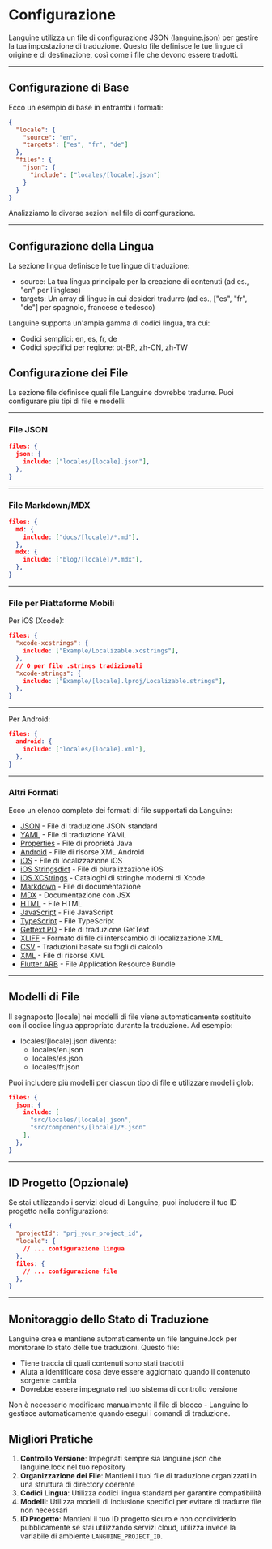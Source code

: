 # Configurazione

Languine utilizza un file di configurazione JSON (languine.json) per gestire la tua impostazione di traduzione. Questo file definisce le tue lingue di origine e di destinazione, così come i file che devono essere tradotti.

---

## Configurazione di Base

Ecco un esempio di base in entrambi i formati:

```json title="languine.json"
{
  "locale": {
    "source": "en",
    "targets": ["es", "fr", "de"]
  },
  "files": {
    "json": {
      "include": ["locales/[locale].json"]
    }
  }
}
```

Analizziamo le diverse sezioni nel file di configurazione.

---

## Configurazione della Lingua

La sezione lingua definisce le tue lingue di traduzione:

- source: La tua lingua principale per la creazione di contenuti (ad es., "en" per l'inglese)
- targets: Un array di lingue in cui desideri tradurre (ad es., ["es", "fr", "de"] per spagnolo, francese e tedesco)

Languine supporta un'ampia gamma di codici lingua, tra cui:
- Codici semplici: en, es, fr, de
- Codici specifici per regione: pt-BR, zh-CN, zh-TW

## Configurazione dei File

La sezione file definisce quali file Languine dovrebbe tradurre. Puoi configurare più tipi di file e modelli:

---

### File JSON
```json
files: {
  json: {
    include: ["locales/[locale].json"],
  },
}
```

---

### File Markdown/MDX
```json
files: {
  md: {
    include: ["docs/[locale]/*.md"],
  },
  mdx: {
    include: ["blog/[locale]/*.mdx"],
  },
}
```

---

### File per Piattaforme Mobili

Per iOS (Xcode):
```json
files: {
  "xcode-xcstrings": {
    include: ["Example/Localizable.xcstrings"],
  },
  // O per file .strings tradizionali
  "xcode-strings": {
    include: ["Example/[locale].lproj/Localizable.strings"],
  },
}
```

---

Per Android:
```json
files: {
  android: {
    include: ["locales/[locale].xml"],
  },
}
```

---

### Altri Formati

Ecco un elenco completo dei formati di file supportati da Languine:

- [JSON](/docs/json) - File di traduzione JSON standard
- [YAML](/docs/yaml) - File di traduzione YAML
- [Properties](/docs/properties) - File di proprietà Java
- [Android](/docs/android) - File di risorse XML Android
- [iOS](/docs/ios) - File di localizzazione iOS
- [iOS Stringsdict](/docs/xcode-stringsdict) - File di pluralizzazione iOS
- [iOS XCStrings](/docs/xcode-xcstrings) - Cataloghi di stringhe moderni di Xcode
- [Markdown](/docs/md) - File di documentazione
- [MDX](/docs/mdx) - Documentazione con JSX
- [HTML](/docs/html) - File HTML
- [JavaScript](/docs/js) - File JavaScript
- [TypeScript](/docs/ts) - File TypeScript
- [Gettext PO](/docs/po) - File di traduzione GetText
- [XLIFF](/docs/xliff) - Formato di file di interscambio di localizzazione XML
- [CSV](/docs/csv) - Traduzioni basate su fogli di calcolo
- [XML](/docs/xml) - File di risorse XML
- [Flutter ARB](/docs/arb) - File Application Resource Bundle

---

## Modelli di File

Il segnaposto [locale] nei modelli di file viene automaticamente sostituito con il codice lingua appropriato durante la traduzione. Ad esempio:

- locales/[locale].json diventa:
  - locales/en.json
  - locales/es.json
  - locales/fr.json

Puoi includere più modelli per ciascun tipo di file e utilizzare modelli glob:
```json
files: {
  json: {
    include: [
      "src/locales/[locale].json",
      "src/components/[locale]/*.json"
    ],
  },
}
```

---

## ID Progetto (Opzionale)

Se stai utilizzando i servizi cloud di Languine, puoi includere il tuo ID progetto nella configurazione:

```json
{
  "projectId": "prj_your_project_id",
  "locale": {
    // ... configurazione lingua
  },
  files: {
    // ... configurazione file
  },
}
```

---

## Monitoraggio dello Stato di Traduzione

Languine crea e mantiene automaticamente un file languine.lock per monitorare lo stato delle tue traduzioni. Questo file:

- Tiene traccia di quali contenuti sono stati tradotti
- Aiuta a identificare cosa deve essere aggiornato quando il contenuto sorgente cambia
- Dovrebbe essere impegnato nel tuo sistema di controllo versione

Non è necessario modificare manualmente il file di blocco - Languine lo gestisce automaticamente quando esegui i comandi di traduzione.

## Migliori Pratiche

1. **Controllo Versione**: Impegnati sempre sia languine.json che languine.lock nel tuo repository
2. **Organizzazione dei File**: Mantieni i tuoi file di traduzione organizzati in una struttura di directory coerente
3. **Codici Lingua**: Utilizza codici lingua standard per garantire compatibilità
4. **Modelli**: Utilizza modelli di inclusione specifici per evitare di tradurre file non necessari
5. **ID Progetto**: Mantieni il tuo ID progetto sicuro e non condividerlo pubblicamente se stai utilizzando servizi cloud, utilizza invece la variabile di ambiente `LANGUINE_PROJECT_ID`.

